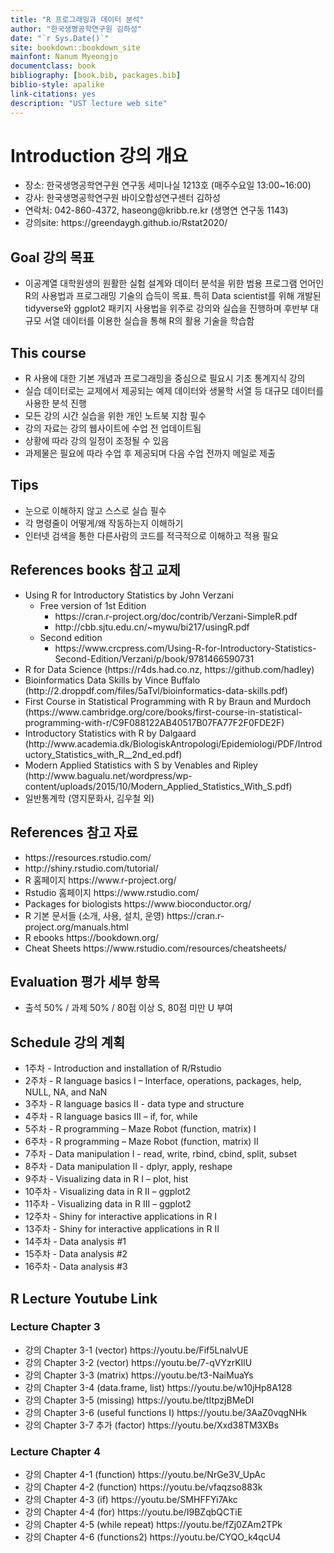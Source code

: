 ```yaml
--- 
title: "R 프로그래밍과 데이터 분석"
author: "한국생명공학연구원 김하성"
date: "`r Sys.Date()`"
site: bookdown::bookdown_site
mainfont: Nanum Myeongjo
documentclass: book
bibliography: [book.bib, packages.bib]
biblio-style: apalike
link-citations: yes
description: "UST lecture web site"
---
```




# Introduction 강의 개요 
- 장소: 한국생명공학연구원 연구동 세미나실 1213호 (매주수요일 13:00~16:00)
- 강사: 한국생명공학연구원 바이오합성연구센터 김하성
- 연락처: 042-860-4372, haseong@kribb.re.kr (생명연 연구동 1143)
- 강의site: https://greendaygh.github.io/Rstat2020/ 

## Goal 강의 목표
- 이공계열 대학원생의 원활한 실험 설계와 데이터 분석을 위한 범용 프로그램 언어인 R의 사용법과 프로그래밍 기술의 습득이 목표. 특히 Data scientist를 위해 개발된 tidyverse와 ggplot2 패키지 사용법을 위주로 강의와 실습을 진행하며 후반부 대규모 서열 데이터를 이용한 실습을 통해 R의 활용 기술을 학습함

## This course  
- R 사용에 대한 기본 개념과 프로그래밍을 중심으로 필요시 기초 통계지식 강의
- 실습 데이터로는 교제에서 제공되는 예제 데이터와 생물학 서열 등 대규모 데이터를 사용한 분석 진행
- 모든 강의 시간 실습을 위한 개인 노트북 지참 필수
- 강의 자료는 강의 웹사이트에 수업 전 업데이트됨  
- 상황에 따라 강의 일정이 조정될 수 있음 
- 과제물은 필요에 따라 수업 후 제공되며 다음 수업 전까지 메일로 제출 

## Tips
- 눈으로 이해하지 않고 스스로 실습 필수
- 각 명령줄이 어떻게/왜 작동하는지 이해하기
- 인터넷 검색을 통한 다른사람의 코드를 적극적으로 이해하고 적용 필요 

## References books 참고 교제 
- Using R for Introductory Statistics by John Verzani
  - Free version of 1st Edition 
    - https://cran.r-project.org/doc/contrib/Verzani-SimpleR.pdf
    - http://cbb.sjtu.edu.cn/~mywu/bi217/usingR.pdf
  - Second edition
    - https://www.crcpress.com/Using-R-for-Introductory-Statistics-Second-Edition/Verzani/p/book/9781466590731
- R for Data Science (https://r4ds.had.co.nz, https://github.com/hadley)
- Bioinformatics Data Skills by Vince Buffalo (http://2.droppdf.com/files/5aTvl/bioinformatics-data-skills.pdf)
- First Course in Statistical Programming with R by Braun and
Murdoch (https://www.cambridge.org/core/books/first-course-in-statistical-programming-with-r/C9F088122AB40517B07FA77F2F0FDE2F)
- Introductory Statistics with R by Dalgaard (http://www.academia.dk/BiologiskAntropologi/Epidemiologi/PDF/Introductory_Statistics_with_R__2nd_ed.pdf)
- Modern Applied Statistics with S by Venables and Ripley (http://www.bagualu.net/wordpress/wp-content/uploads/2015/10/Modern_Applied_Statistics_With_S.pdf)
- 일반통계학 (영지문화사, 김우철 외)

## References 참고 자료
- https://resources.rstudio.com/
- http://shiny.rstudio.com/tutorial/
- R 홈페이지 https://www.r-project.org/
- Rstudio 홈페이지 https://www.rstudio.com/
- Packages for biologists https://www.bioconductor.org/
- R 기본 문서들 (소개, 사용, 설치, 운영) https://cran.r-project.org/manuals.html 
- R ebooks https://bookdown.org/
- Cheat Sheets https://www.rstudio.com/resources/cheatsheets/ 


## Evaluation 평가 세부 항목
- 출석 50% / 과제 50% / 80점 이상 S, 80점 미만 U 부여

## Schedule 강의 계획

- 1주차 - Introduction and installation of R/Rstudio
- 2주차 - R language basics I – Interface, operations, packages, help, NULL, NA, and NaN
- 3주차 - R language basics II - data type and structure 
- 4주차 - R language basics III – if, for, while
- 5주차 - R programming – Maze Robot (function, matrix) I
- 6주차 - R programming – Maze Robot (function, matrix) II
- 7주차 - Data manipulation I - read, write, rbind, cbind, split, subset
- 8주차 - Data manipulation II - dplyr, apply, reshape 
- 9주차 - Visualizing data in R I – plot, hist
- 10주차 - Visualizing data in R II – ggplot2
- 11주차 - Visualizing data in R III – ggplot2
- 12주차 - Shiny for interactive applications in R I
- 13주차 - Shiny for interactive applications in R II 
- 14주차 - Data analysis #1 
- 15주차 - Data analysis #2 
- 16주차 - Data analysis #3  

## R Lecture Youtube Link  

### Lecture Chapter 3
* 강의 Chapter 3-1 (vector)  https://youtu.be/Fif5LnalvUE
* 강의 Chapter 3-2 (vector)  https://youtu.be/7-qVYzrKIlU
* 강의 Chapter 3-3 (matrix)  https://youtu.be/t3-NaiMuaYs
* 강의 Chapter 3-4 (data.frame, list)  https://youtu.be/w10jHp8A128
* 강의 Chapter 3-5 (missing) https://youtu.be/tItpzjBMeDI
* 강의 Chapter 3-6 (useful functions I) https://youtu.be/3AaZ0vqgNHk
* 강의 Chapter 3-7 추가 (factor) https://youtu.be/Xxd38TM3XBs


### Lecture Chapter 4
* 강의 Chapter 4-1 (function) https://youtu.be/NrGe3V_UpAc 
* 강의 Chapter 4-2 (function) https://youtu.be/vfaqzso883k
* 강의 Chapter 4-3 (if) https://youtu.be/SMHFFYi7Akc
* 강의 Chapter 4-4 (for) https://youtu.be/I9BZqbQCTiE
* 강의 Chapter 4-5 (while repeat) https://youtu.be/fZj0ZAm2TPk
* 강의 Chapter 4-6 (functions2) https://youtu.be/CYQO_k4qcU4


